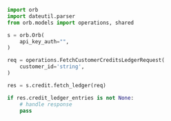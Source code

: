 ```python FetchCustomerCreditsLedger.py
import orb
import dateutil.parser
from orb.models import operations, shared

s = orb.Orb(
    api_key_auth="",
)

req = operations.FetchCustomerCreditsLedgerRequest(
    customer_id='string',
)

res = s.credit.fetch_ledger(req)

if res.credit_ledger_entries is not None:
    # handle response
    pass
```
